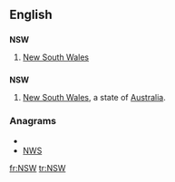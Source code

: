 ==English==

==={{initialism}}===
'''NSW'''

# {{AU}} [[New South Wales]]

==={{abbreviation}}===
'''NSW'''
# [[New South Wales]], a state of [[Australia]].

===Anagrams===
* {{alphagram|nsw}}
* [[NWS#English|NWS]]


[[fr:NSW]]
[[tr:NSW]]